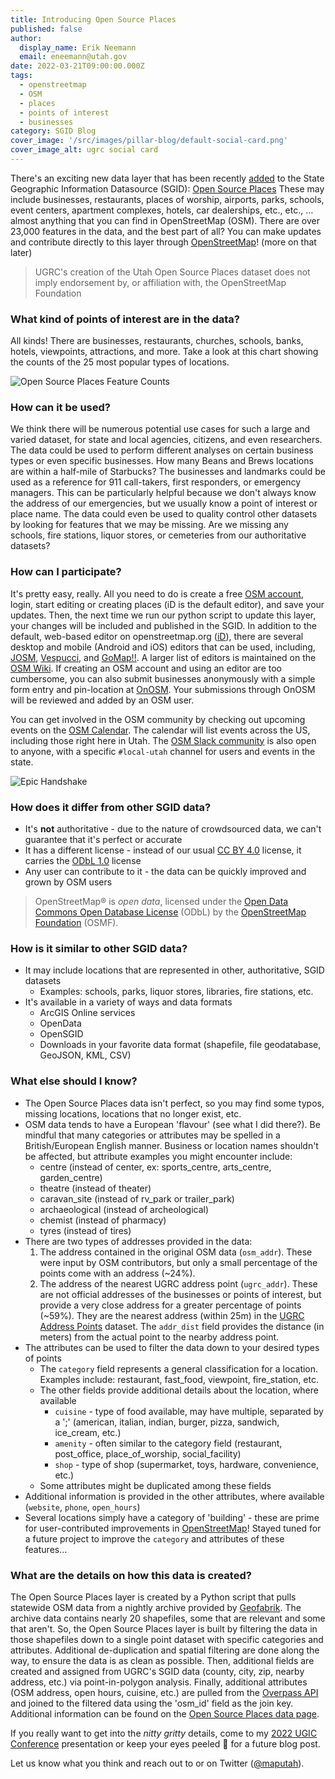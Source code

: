 ```yaml
---
title: Introducing Open Source Places
published: false
author:
  display_name: Erik Neemann
  email: eneemann@utah.gov
date: 2022-03-21T09:00:00.000Z
tags:
  - openstreetmap
  - OSM
  - places
  - points of interest
  - businesses
category: SGID Blog
cover_image: '/src/images/pillar-blog/default-social-card.png'
cover_image_alt: ugrc social card
---
```



There's an exciting new data layer that has been recently [added](https://github.com/agrc/porter/issues/180) to the State Geographic Information Datasource (SGID): [Open Source Places](/images/404.png 'https://viglino.github.io/font-gis/?q=poi&fg=map-poi') These may include businesses, restaurants, places of worship, airports, parks, schools, event centers, apartment complexes, hotels, car dealerships, etc., etc., …almost anything that you can find in OpenStreetMap (OSM). There are over 23,000 features in the data, and the best part of all? You can make updates and contribute directly to this layer through [OpenStreetMap](http://openstreetmap.org)! (more on that later)

> UGRC's creation of the Utah Open Source Places dataset does not imply endorsement by, or affiliation with, the OpenStreetMap Foundation

### What kind of points of interest are in the data?

All kinds! There are businesses, restaurants, churches, schools, banks, hotels, viewpoints, attractions, and more. Take a look at this chart showing the counts of the 25 most popular types of locations.

![Open Source Places Feature Counts](/images/404.png 'Open Source Places Feature Counts')

### How can it be used?

We think there will be numerous potential use cases for such a large and varied dataset, for state and local agencies, citizens, and even researchers. The data could be used to perform different analyses on certain business types or even specific businesses. How many Beans and Brews locations are within a half-mile of Starbucks? The businesses and landmarks could be used as a reference for 911 call-takers, first responders, or emergency managers. This can be particularly helpful because we don't always know the address of our emergencies, but we usually know a point of interest or place name. The data could even be used to quality control other datasets by looking for features that we may be missing. Are we missing any schools, fire stations, liquor stores, or cemeteries from our authoritative datasets?

### How can I participate?

It's pretty easy, really. All you need to do is create a free [OSM account](https://www.openstreetmap.org/user/new), login, start editing or creating places (iD is the default editor), and save your updates. Then, the next time we run our python script to update this layer, your changes will be included and published in the SGID. In addition to the default, web-based editor on openstreetmap.org ([iD](https://www.openstreetmap.org/edit?editor=id)), there are several desktop and mobile (Android and iOS) editors that can be used, including, [JOSM](https://josm.openstreetmap.de/), [Vespucci](https://vespucci.io/), and [GoMap!!](https://apps.apple.com/app/id592990211). A larger list of editors is maintained on the [OSM Wiki](https://wiki.openstreetmap.org/wiki/Comparison_of_editors). If creating an OSM account and using an editor are too cumbersome, you can also submit businesses anonymously with a simple form entry and pin-location at [OnOSM](http://onosm.org). Your submissions through OnOSM will be reviewed and added by an OSM user.

You can get involved in the OSM community by checking out upcoming events on the [OSM Calendar](https://osmcal.org/?in=United%20States). The calendar will list events across the US, including those right here in Utah. The [OSM Slack community](https://slack.openstreetmap.us/) is also open to anyone, with a specific `#local-utah` channel for users and events in the state.

![Epic Handshake](/images/404.png 'Epic Handshake')

### How does it differ from other SGID data?

- It's **not** authoritative - due to the nature of crowdsourced data, we can't guarantee that it's perfect or accurate
- It has a different license - instead of our usual [CC BY 4.0](/documentation/policy/license-disclaimer) license, it carries the [ODbL 1.0](https://opendatacommons.org/licenses/odbl/summary/) license
- Any user can contribute to it - the data can be quickly improved and grown by OSM users

> OpenStreetMap® is _open data_, licensed under the [Open Data Commons Open Database License](https://opendatacommons.org/licenses/odbl/) (ODbL) by the [OpenStreetMap Foundation](https://osmfoundation.org/) (OSMF).

### How is it similar to other SGID data?

- It may include locations that are represented in other, authoritative, SGID datasets
  - Examples: schools, parks, liquor stores, libraries, fire stations, etc.
- It's available in a variety of ways and data formats
  - ArcGIS Online services
  - OpenData
  - OpenSGID
  - Downloads in your favorite data format (shapefile, file geodatabase, GeoJSON, KML, CSV)

### What else should I know?

- The Open Source Places data isn't perfect, so you may find some typos, missing locations, locations that no longer exist, etc.
- OSM data tends to have a European 'flavour' (see what I did there?). Be mindful that many categories or attributes may be spelled in a British/European English manner. Business or location names shouldn't be affected, but attribute examples you might encounter include:
  - centre (instead of center, ex: sports_centre, arts_centre, garden_centre)
  - theatre (instead of theater)
  - caravan_site (instead of rv_park or trailer_park)
  - archaeological (instead of archeological)
  - chemist (instead of pharmacy)
  - tyres (instead of tires)
- There are two types of addresses provided in the data:
  1.  The address contained in the original OSM data (`osm_addr`). These were input by OSM contributors, but only a small percentage of the points come with an address (~24%).
  1.  The address of the nearest UGRC address point (`ugrc_addr`). These are not official addresses of the businesses or points of interest, but provide a very close address for a greater percentage of points (~59%). They are the nearest address (within 25m) in the [UGRC Address Points](/products/sgid/address) dataset. The `addr_dist` field provides the distance (in meters) from the actual point to the nearby address point.
- The attributes can be used to filter the data down to your desired types of points
  - The `category` field represents a general classification for a location. Examples include: restaurant, fast_food, viewpoint, fire_station, etc.
  - The other fields provide additional details about the location, where available
    - `cuisine` - type of food available, may have multiple, separated by a ';' (american, italian, indian, burger, pizza, sandwich, ice_cream, etc.)
    - `amenity` - often similar to the category field (restaurant, post_office, place_of_worship, social_facility)
    - `shop` - type of shop (supermarket, toys, hardware, convenience, etc.)
  - Some attributes might be duplicated among these fields
- Additional information is provided in the other attributes, where available (`website`, `phone`, `open_hours`)
- Several locations simply have a category of 'building' - these are prime for user-contributed improvements in [OpenStreetMap](https://www.openstreetmap.org/)! Stayed tuned for a future project to improve the `category` and attributes of these features…

### What are the details on how this data is created?

The Open Source Places layer is created by a Python script that pulls statewide OSM data from a nightly archive provided by [Geofabrik](https://www.geofabrik.de/data/download.html). The archive data contains nearly 20 shapefiles, some that are relevant and some that aren't. So, the Open Source Places layer is built by filtering the data in those shapefiles down to a single point dataset with specific categories and attributes. Additional de-duplication and spatial filtering are done along the way, to ensure the data is as clean as possible. Then, additional fields are created and assigned from UGRC's SGID data (county, city, zip, nearby address, etc.) via point-in-polygon analysis. Finally, additional attributes (OSM address, open hours, cuisine, etc.) are pulled from the [Overpass API](https://wiki.openstreetmap.org/wiki/Overpass_API) and joined to the filtered data using the 'osm_id' field as the join key. Additional information can be found on the [Open Source Places data page](/products/sgid/society/open-source-places).

If you really want to get into the _nitty gritty_ details, come to my [2022 UGIC Conference](https://ugic.org/uncategorized/ugic-registration-open/) presentation or keep your eyes peeled 👀 for a future blog post.

Let us know what you think and reach out to <Contacts inline subject={frontmatter.title} contactKey='os_places' /> or on Twitter ([@maputah](https://twitter.com/maputah)).
